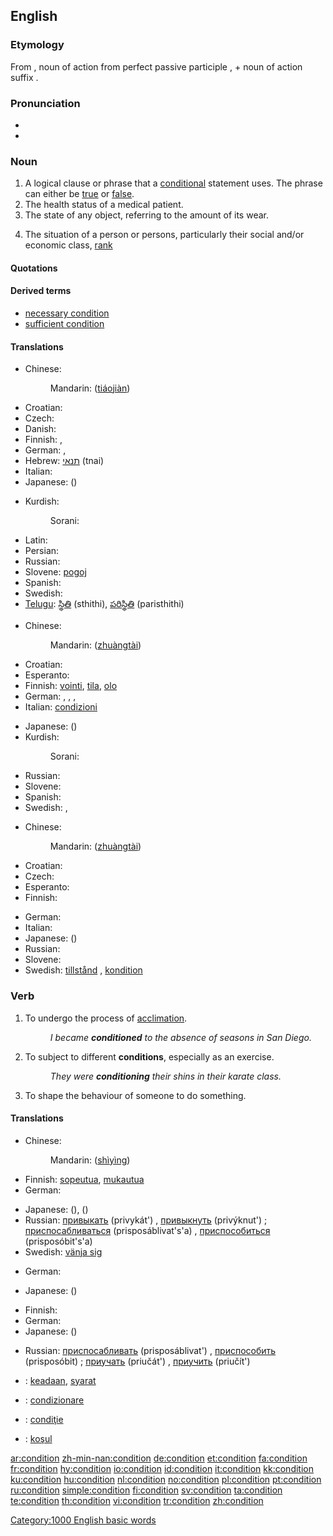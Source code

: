 ==English==

{{rank|generally|ago|easily|685|condition|sleep|ex|mere}}

===Etymology===
From {{etyl|la}} {{term|conditio|conditiō|lang=la}}, noun of action from perfect passive participle {{term|conditus|lang=la}}, + noun of action suffix {{term|-io|lang=la}}.

===Pronunciation===
* {{IPA|/kɒndiʃən/|/kʌnˈdɪ.ʃən/}}
* {{audio|en-us-condition.ogg|Audio (US)}}

===Noun===
{{en-noun}}

# A logical clause or phrase that a [[conditional]] statement uses.  The phrase can either be [[true]] or [[false]].
# The health status of a medical patient.
# The state of any object, referring to the amount of its wear.
# {{obsolete}} The situation of a person or persons, particularly their social and/or economic class, [[rank]]
====Quotations====
{{seeCites}}

====Derived terms====
* [[necessary condition]]
* [[sufficient condition]]

====Translations====
{{trans-top|logical clause or phrase}}
* Chinese:
*: Mandarin: {{zh-ts|條件|条件}} ([[tiáo]][[jiàn]])
* Croatian: {{t-|hr|uvjet|f|alt=úvjet}}
* Czech: {{t+|cs|podmínka|f}}
* Danish: {{t+|da|bekostning|n}}
* Finnish: {{t+|fi|ehto}}, {{t+|fi|edellytys}}
* German: {{t+|de|Bedingung|f}}, {{t+|de|Kondition|f}}
* Hebrew: [[תנאי]] (tnai) {{m}}
* Italian: {{t+|it|condizione|f}}
* Japanese: {{t+|ja|条件|tr=jōken|sc=Jpan}} ({{Jpan|[[じょうけん]]}})
{{trans-mid}}
* Kurdish:
*: Sorani: {{t|ku|شه‌رت|tr=shart|sc=KUchar}}
* Latin: {{t-|la|conditio|f}}
* Persian: {{t+|fa|شرط|tr=shart|sc=fa-Arab|xs=Persian}}
* Russian: {{t+|ru|условие|n|tr=uslóvije|sc=Cyrl}}
* Slovene: [[pogoj]] {{m}}
* Spanish: {{t+|es|condición|f}}
* Swedish: {{t+|sv|tillstånd|n}}
* [[Telugu]]: [[స్థితి]] (sthithi), [[పరిస్థితి]] (paristhithi)
{{trans-bottom}}

{{trans-top|health status of a patient}}
* Chinese:
*: Mandarin: {{zh-ts|狀態|状态}} ([[zhuàng]][[tài]])
* Croatian: {{t-|hr|stanje|n|alt=stánje}}
* Esperanto: {{t-|eo|stato|xs=Esperanto}}
* Finnish: [[vointi]], [[tila]], [[olo]]
* German: {{t+|de|Verfassung|f}}, {{t+|de|Kondition|f}}, {{t+|de|Befinden|n}}, {{t+|de|Zustand|m}}
* Italian: [[condizioni]] {{p}} {{f}}
{{trans-mid}}
* Japanese: {{t+|ja|状態|tr=jōtai|sc=Jpan}} ({{Jpan|[[じょうたい]]}})
* Kurdish:
*: Sorani: {{t|ku|حاڵ|tr=HAL|sc=KUchar}}
* Russian: {{t+|ru|состояние|n|tr=sostojánije|sc=Cyrl}}
* Slovene: {{t+|sl|stanje|n}}
* Spanish: {{t-|es|situación|f}}
* Swedish: {{t+|sv|tillstånd|n}}, {{t+|sv|kondition|c}}
{{trans-bottom}}

{{trans-top|state of an object}}
* Chinese:
*: Mandarin: {{zh-ts|狀態|状态}} ([[zhuàng]][[tài]])
* Croatian: {{t-|hr|stanje|n|alt=stánje}}
* Czech: {{t+|cs|stav|m}}
* Esperanto: {{t-|eo|stato|xs=Esperanto}}
* Finnish: {{t+|fi|tila}}
{{trans-mid}}
* German: {{t+|de|Beschaffenheit|f}}
* Italian: {{t+|it|condizione|f}}
* Japanese: {{t+|ja|状態|tr=jōtai|sc=Jpan}} ({{Jpan|[[じょうたい]]}})
* Russian: {{t+|ru|состояние|n|tr=sostojánije|sc=Cyrl}}
* Slovene: {{t+|sl|stanje|n}}
* Swedish: [[tillstånd]] {{n}}, [[kondition]] {{c}}
{{trans-bottom}}

===Verb===
{{en-verb}}

# To undergo the process of [[acclimation]].
#: ''I became '''conditioned''' to the absence of seasons in San Diego.''
# To subject to different '''conditions''', especially as an exercise.
#: ''They were '''conditioning''' their shins in their karate class.''
# To shape the behaviour of someone to do something.

====Translations====
{{trans-top|to undergo the process of acclimation}}
* Chinese:
*: Mandarin: {{zh-ts|適應|适应}}([[shì]][[yìng]])
* Finnish: [[sopeutua]], [[mukautua]]
* German: {{t+|de|konditionieren}}
{{trans-mid}}
* Japanese: {{t|ja|順応する|tr=jun'nōsuru|sc=Jpan}} ({{Jpan|じゅんのうする}}), {{t|ja|適応する|tr=tekiōsuru|sc=Jpan}} ({{Jpan|てきおうする}})
* Russian: [[привыкать]] (privykát') {{impf}}, [[привыкнуть]] (privýknut') {{pf}}; [[приспосабливаться]] (prisposáblivat's'a) {{impf}}, [[приспособиться]] (prisposóbit's'a) {{pf}}
* Swedish: [[vänja sig]]
{{trans-bottom}}

{{trans-top|to subject to different conditions}}
* German: {{t+|de|konditionieren}}
{{trans-mid}}
* Japanese: {{t|ja|調整する|tr=chōsei|sc=Jpan}} ({{Jpan|ちょうせいする}})
{{trans-bottom}}

{{trans-top|to shape the behaviour of someone to do something}}
* Finnish: {{t-|fi|ehdollistaa}}
* German: {{t+|de|konditionieren}}
* Japanese: {{t|ja|調整する|tr=chōsei|sc=Jpan}} ({{Jpan|ちょうせいする}})
{{trans-mid}}
* Russian: [[приспосабливать]] (prisposáblivat') {{impf}}, [[приспособить]] (prisposóbit) {{pf}}; [[приучать]] (priučát') {{impf}}, [[приучить]] (priučít') {{pf}}
{{trans-bottom}}

{{checktrans-top}}
* {{ttbc|Indonesian}}: [[ada|keadaan]], [[syarat]]
* {{ttbc|Italian}}: [[condizionare]]
* {{ttbc|Romanian}}: [[condiţie]]
* {{ttbc|Turkish}}: [[koşul]]
{{trans-bottom}}

[[Category:1000 English basic words]]

[[ar:condition]]
[[zh-min-nan:condition]]
[[de:condition]]
[[et:condition]]
[[fa:condition]]
[[fr:condition]]
[[hy:condition]]
[[io:condition]]
[[id:condition]]
[[it:condition]]
[[kk:condition]]
[[ku:condition]]
[[hu:condition]]
[[nl:condition]]
[[no:condition]]
[[pl:condition]]
[[pt:condition]]
[[ru:condition]]
[[simple:condition]]
[[fi:condition]]
[[sv:condition]]
[[ta:condition]]
[[te:condition]]
[[th:condition]]
[[vi:condition]]
[[tr:condition]]
[[zh:condition]]